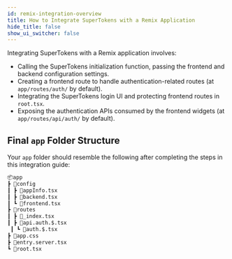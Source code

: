 ```yaml
---
id: remix-integration-overview
title: How to Integrate SuperTokens with a Remix Application
hide_title: false
show_ui_switcher: false
---
```


<!-- COPY DOCS -->
<!-- ./thirdpartyemailpassword/remix/remix-integration-overview.mdx -->

Integrating SuperTokens with a Remix application involves:

- Calling the SuperTokens initialization function, passing the frontend and backend configuration settings.
- Creating a frontend route to handle authentication-related routes (at `app/routes/auth/` by default).
- Integrating the SuperTokens login UI and protecting frontend routes in `root.tsx`.
- Exposing the authentication APIs consumed by the frontend widgets (at `app/routes/api/auth/` by default).

## Final `app` Folder Structure

Your `app` folder should resemble the following after completing the steps in this integration guide:

```bash
📦app
┣ 📂config
┃ ┣ 📜appInfo.tsx
┃ ┣ 📜backend.tsx
┃ ┗ 📜frontend.tsx
┣ 📂routes
┃ ┣ 📜_index.tsx
┃ ┣ 📜api.auth.$.tsx
 ┃ ┗ 📜auth.$.tsx
┣ 📜app.css
┣ 📜entry.server.tsx
┗ 📜root.tsx
```
